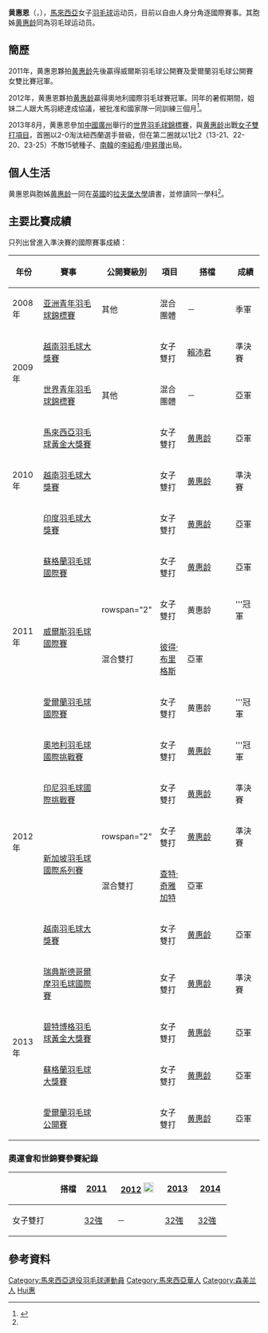 {{noteTA|G1=Badminton}}
{{Infobox 羽球選手
| playername              = 黄惠恩<br/>Ng Hui Ern
| image                   = 
| size                    = 
| caption                 = 
| birth_name              = 
| date_of_birth           = {{birth_date_and_age|1991|6|1}}<ref name="Profile">{{cite web|title=Player Profile - Ng Hui Ern|url=http://www.bam.org.my/?option=com_content&view=article&id=2120&itemid=111|publisher=Badminton Association of Malaysia|accessdate=2012-02-08}}{{en}}</ref>
| place_of_birth          = {{MAS}}[[森美兰|森美兰]]
| height                  = {{height|m=1.58}}<ref name="Profile"/>
| weight                  = 
| event                   = 女子雙打、混合雙打
| country                 = {{MAS}}
| years_active            = 
| handedness              = 右手<ref name="Profile"/>
| coach                   = 
| highest_ranking         = 第30位（女雙-[[黄惠龄|黄惠龄]]）
| date_of_highest_ranking = 2011年12月15日<ref>[http://bwfcontent.tournamentsoftware.com/ranking/player.aspx?id=3043&player=108034 BWF World Ranking - Ranking of Hui Ern NG (54801)]{{en}}</ref>
| current_ranking         = 已退役
| date_of_current_ranking = 
| played                  = 34勝–27負（女雙）<br/>17勝–17負（混雙）
| titles                  = 
| bwf_profile             = B6160A77-3BC2-4D12-A3C0-34CCC210FDA7
| bwf_id                  = 54801
| updated                 = 2012年2月24日
}}
{{MedalTableTop}}
{{MedalSport | 女子[[羽毛球|羽毛球]]}}
{{MedalCountry | {{MAS}}}}
{{MedalCompetition | [[世界青年羽毛球錦標賽|世界青年羽毛球錦標賽]]}}
{{MedalSilver| [[2009年世界青年羽毛球錦標賽|2009年 亞羅士打]] | 混合團體 }}
{{MedalCompetition | [[亞洲青年羽毛球錦標賽|亞洲青年羽毛球錦標賽]]}}
{{MedalBronze| [[2008年亚洲青年羽毛球錦標賽|2008年 吉隆坡]] | 混合團體 }}
{{MedalBottom}}
'''黄惠恩'''（{{lang|en|Ng Hui Ern}}，{{bd|1991年|6月1日}}），[[馬來西亞|馬來西亞]]女子[[羽毛球|羽毛球]]运动员，目前以自由人身分角逐國際賽事。其胞姊[[黄惠龄|黄惠龄]]同為羽毛球运动员。

==簡歷==
2011年，黄惠恩夥拍[[黄惠龄|黄惠龄]]先後贏得威爾斯羽毛球公開賽及愛爾蘭羽毛球公開賽女雙比賽冠軍。

2012年，黄惠恩夥拍[[黄惠龄|黄惠龄]]贏得奧地利國際羽毛球賽冠軍。同年的暑假期間，姐妹二人跟大馬羽總達成協議，被批准和國家隊一同訓練三個月<ref name="越南">{{cite news|title=越南羽球公開賽．分別不敵印尼組合 黃氏姐妹 陳賴"銀恨"|url=http://www.chinapress.com.my/node/347983|newspaper=中國報|date=2012-08-26|deadurl=yes|archiveurl=https://archive.is/20130111205320/http://www.chinapress.com.my/node/347983|archivedate=2013-01-11}}</ref>。

2013年8月，黄惠恩參加[[中國|中國]][[廣州|廣州]]舉行的[[2013年世界羽毛球錦標賽|世界羽毛球錦標賽]]，與[[黄惠龄|黄惠龄]]出戰[[2013年世界羽毛球錦標賽女子雙打項目|女子雙打項目]]，首圈以2-0淘汰紐西蘭選手晉級，但在第二圈就以1比2（13-21、22-20、23-25）不敵15號種子、[[南韓|南韓]]的[[李紹希|李紹希]]/[[申昇瓚|申昇瓚]]出局。

==個人生活==
黄惠恩與胞姊[[黄惠龄|黄惠龄]]一同在[[英國|英國]]的[[拉夫堡大學|拉夫堡大學]]讀書，並修讀同一學科<ref name="越南"/>。

==主要比賽成績==
只列出曾進入準決賽的國際賽事成績：
{| class=wikitable style="text-align:center; font-size:small;" 
!width="50"|年份
!width="180"|賽事
!width="80"|公開賽級別
!width="60"|項目
!width="140"|搭檔
!width="50"|成績
|-
!rowspan="1"|2008年
|[[2008年亚洲青年羽毛球錦標賽|亚洲青年羽毛球錦標賽]]
|其他
|混合團體
|－
|bgcolor="#b8860b"|季軍
|-
!rowspan="2"|2009年
|[[2009年越南羽毛球大獎賽|越南羽毛球大獎賽]]
|{{BWFGP}}
|女子雙打
|[[賴沛君|賴沛君]]
|bgcolor="#b8860b"|準決賽
|-
|[[2009年世界青年羽毛球錦標賽|世界青年羽毛球錦標賽]]
|其他
|混合團體
|－
|bgcolor="silver"|亞軍
|-
!rowspan="3"|2010年
|[[2010年馬來西亞羽毛球黃金大獎賽|馬來西亞羽毛球黃金大獎賽]]
|{{BWFGPG}}
|女子雙打
|[[黄惠龄|黄惠龄]]
|bgcolor="silver"|亞軍
|-
|[[2010年越南羽毛球大獎賽|越南羽毛球大獎賽]]
|{{BWFGP}}
|女子雙打
|[[黄惠龄|黄惠龄]]
|bgcolor="#b8860b"|準決賽
|-
|[[2010年印度羽毛球大獎賽|印度羽毛球大獎賽]]
|{{BWFGP}}
|女子雙打
|[[黄惠龄|黄惠龄]]
|bgcolor="silver"|亞軍
|-
!rowspan="4"|2011年
|[[2011年蘇格蘭羽毛球國際賽|蘇格蘭羽毛球國際賽]]
|{{BWFIC}}
|女子雙打
|[[黄惠龄|黄惠龄]]
|bgcolor="silver"|亞軍
|-
|rowspan="2"|[[2011年威爾斯羽毛球國際賽|威爾斯羽毛球國際賽]]
|rowspan="2" {{BWFIC}}
|女子雙打
|黄惠龄
|bgcolor="gold"|'''冠軍
|-
|混合雙打
|{{flagicon|ENG}} [[彼得·布里格斯|彼得·布里格斯]]
|bgcolor="silver"|亞軍
|-
|[[2011年愛爾蘭羽毛球國際賽|愛爾蘭羽毛球國際賽]]
|{{BWFIS}}
|女子雙打
|黄惠龄
|bgcolor="gold"|'''冠軍
|-
!rowspan="5"|2012年
|[[2012年奧地利羽毛球國際挑戰賽|奧地利羽毛球國際挑戰賽]]
|{{BWFIC}}
|女子雙打
|[[黄惠龄|黄惠龄]]
|bgcolor="gold"|'''冠軍
|-
|[[2012年印度尼西亞羽毛球國際挑戰賽|印尼羽毛球國際挑戰賽]]
|{{BWFIC}}
|女子雙打
|[[黄惠龄|黄惠龄]]
|bgcolor="#b8860b"|準決賽
|-
|rowspan="2"|[[2012年新加坡羽毛球國際系列賽|新加坡羽毛球國際系列賽]]
|rowspan="2" {{BWFIS}}
|女子雙打
|[[黄惠龄|黄惠龄]]
|bgcolor="#b8860b"|準決賽
|-
|混合雙打
|{{flagicon|SIN}} [[查特·奇雅加特|查特·奇雅加特]]
|bgcolor="silver"|亞軍
|-
|[[2012年越南羽毛球大獎賽|越南羽毛球大獎賽]]
|{{BWFGP}}
|女子雙打
|[[黄惠龄|黄惠龄]]
|bgcolor="silver"|亞軍
|-
!rowspan="4"|2013年
|[[2013年瑞典斯德哥爾摩羽毛球國際賽|瑞典斯德哥爾摩羽毛球國際賽]]
|{{BWFIC}}
|女子雙打
|[[黄惠龄|黄惠龄]]
|bgcolor="#b8860b"|準決賽
|-
|[[2013年碧特博格羽毛球黃金大獎賽|碧特博格羽毛球黃金大獎賽]]
|{{BWFGPG}}
|女子雙打
|[[黄惠龄|黄惠龄]]
|bgcolor="silver"|亞軍
|-
|[[2013年蘇格蘭羽毛球大獎賽|蘇格蘭羽毛球大獎賽]]
|{{BWFGP}}
|女子雙打
|[[黄惠龄|黄惠龄]]
|bgcolor="silver"|亞軍
|-
|[[2013年愛爾蘭羽毛球公開賽|愛爾蘭羽毛球公開賽]]
|{{BWFIC}}
|女子雙打
|[[黄惠龄|黄惠龄]]
|bgcolor="silver"|亞軍
|}
{{BWF賽事級別索引}}

===奧運會和世錦賽參賽紀錄===
{| class=wikitable style="text-align:center; font-size:small;" 
!
!搭檔
!width="50"|[[2011年世界羽毛球錦標賽|2011]]
!width="80"|[[2012年夏季奧林匹克運動會羽毛球比賽|2012]] [[File:Olympic_rings_without_rims.svg|20px]]
!width="50"|[[2013年世界羽毛球錦標賽|2013]]
!width="50"|[[2014年世界羽毛球錦標賽|2014]]
|-
!width="80"|女子雙打
|align="left"|{{nowrap|[[黄惠龄|黄惠龄]]}}
|[[2011年世界羽毛球錦標賽女子雙打項目|32強]]
|－
|[[2013年世界羽毛球錦標賽女子雙打項目|32強]]
|[[2014年世界羽毛球錦標賽女子雙打項目|32強]]
|}

==參考資料==
{{Portal box|马来西亚|羽毛球}}
{{reflist|2}}

{{DEFAULTSORT:Ng Hui Ern}}
[[Category:馬來西亞退役羽毛球運動員|Category:馬來西亞退役羽毛球運動員]]
[[Category:馬來西亞華人|Category:馬來西亞華人]]
[[Category:森美兰人|Category:森美兰人]]
[[Category:黄姓|Hui惠]]